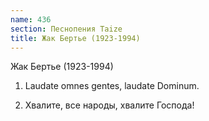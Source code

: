```yaml
---
name: 436
section: Песнопения Taize
title: Жак Бертье (1923-1994)
---
```

Жак Бертье (1923-1994)



1. Laudate omnes gentes, laudate Dominum.


2. Хвалите, все народы, хвалите Господа!